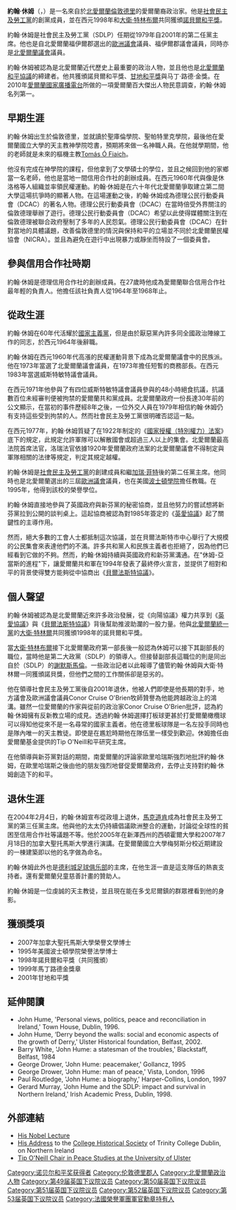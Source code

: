{{Infobox_President
| name =  約翰·休姆{{nobel icon|1998年諾貝爾和平獎}}
| image =John_Hume_2008.jpg| smallimage = 
| office =[[社會民主及勞工黨|社會民主及勞工黨]]主席
| term_start = 1979年
| term_end = 2001年
|deputy       = [[謝默斯·馬倫|謝默斯·馬倫]]
| predecessor = [[格里·菲特|格里·菲特]]
| successor = [[馬克·杜爾肯|馬克·杜爾肯]]
| office2 =[[北愛爾蘭議會|北愛爾蘭議會]]議員
| constituency2 = 福伊爾
| term_start2 = 1998年6月25日
| term_end2 = 2000年12月1日
| predecessor2 = 
| successor2 = [[安妮·考特尼|安妮·考特尼]]
| office3 = [[英國國會|英國國會]]議員
| term_start3 = 1983年6月9日
| term_end3 = 2005年5月5日
| constituency3 = [[福伊爾_(英國國會選區)|福伊爾]]
| predecessor3 = [[邊界委員會|新選區]]
| successor3 = [[馬克·杜爾肯|馬克·杜爾肯]]
| office4 = 北愛爾蘭[[歐洲議會|歐洲議會]]議員
| term_start4 = 1979年6月10日
| term_end4 = 2004年6月13日
| predecessor4 = 
| successor4 = [[貝爾·德布倫|貝爾·德布倫]]
| office5 = 原北愛爾蘭議會
| constituency5 = 福伊爾
| term_start5 = 1969年2月24日
| term_end5 = 1972年3月30日
| predecessor5 = [[埃迪·麥卡蒂爾|埃迪·麥卡蒂爾]]
| successor5 =已解散 
| birth_date = {{birth_date|1937|1|18}}
| birth_place = [[北愛爾蘭|北愛爾蘭]][[德里_(北愛爾蘭)|德里]]
| death_date = {{death_date_and_age|2020|8|3|1937|1|18}}
| death_place = [[北愛爾蘭|北愛爾蘭]][[德里_(北愛爾蘭)|德里]]
| party =社會民主及勞工黨
|religion     = 羅馬[[天主教|天主教]]
|alma_mater   =聖庫倫學院、聖帕特里克學院
| spouse =帕特里·休姆
}}
'''約翰·休姆'''（{{lang-en|John Hume}}，{{bd|1937年|1月18日|2020年|8月3日|catIdx=Hume}}）是一名來自於[[北愛爾蘭|北愛爾蘭]][[倫敦德里|倫敦德里]]的愛爾蘭裔政治家。他是[[社會民主及勞工黨|社會民主及勞工黨]]的創黨成員，並在西元1998年和[[大衛·特林布爾|大衛·特林布爾]]共同獲頒[[諾貝爾和平獎|諾貝爾和平獎]]。

約翰·休姆是社會民主及勞工黨（SDLP）任期從1979年自2001年的第二任黨主席。他也是自北愛爾蘭福伊爾郡選出的[[歐洲議會|歐洲議會]]議員、福伊爾郡議會議員，同時亦是[[北愛爾蘭議會|北愛爾蘭議會]]議員。

約翰·休姆被認為是北愛爾蘭近代歷史上最重要的政治人物，並且他也是[[北愛爾蘭和平協議|北愛爾蘭和平協議]]的締建者。他共獲頒諾貝爾和平獎、[[甘地和平獎|甘地和平獎]]與马丁·路德·金獎。在2010年[[愛爾蘭廣播電視|愛爾蘭國家廣播電台]]所做的一項愛爾蘭百大傑出人物民意調查，約翰·休姆名列第一。

== 早期生涯 ==
約翰·休姆出生於倫敦德里，並就讀於聖庫倫學院、聖帕特里克學院，最後他在愛爾蘭國立大學的天主教神學院唸書，預期將來做一名神職人員。在他就學期間，他的老師就是未來的樞機主教[[Tomás_Ó_Fiaich|Tomás Ó Fiaich]]。

他沒有完成在神學院的課程，但他拿到了文學碩士的學位，並且之候回到他的家鄉當一名老師，他也是當地一間信用合作社的創辦成員。在西元1960年代與像是休洛格等人組織並率領民權運動。約翰·休姆是在六十年代北愛爾蘭爭取建立第二間大學這場抗爭時的顯著人物。在這場運動之後，約翰·休姆成為德理公民行動委員會（DCAC）的著名人物。德理公民行動委員會（DCAC）在當時倍受外界關注的倫敦德理舉辦了遊行。德理公民行動委員會（DCAC）希望以此使得媒體關注到在倫敦德理被聯合政府壓制了多年的人民怨氣。德理公民行動委員會（DCAC）在針對當地的具體議題，改善倫敦德里的情況與保持和平的立場並不同於北愛爾蘭民權協會（NICRA）。並且為避免在遊行中出現暴力或靜坐而特設了一個委員會。

== 參與信用合作社時期 ==
約翰·休姆是德理信用合作社的創辦成員。在27歲時他成為愛爾蘭聯合信用合作社最年輕的負責人。他擔任該社負責人從1964年至1968年止。

== 從政生涯 ==
約翰·休姆在60年代活耀於[[國家主義黨|國家主義黨]]，但是由於厭惡黨內許多同全國政治陣線工作的同志，於西元1964年後辭職。

約翰·休姆在西元1960年代高漲的民權運動背景下成為北愛爾蘭議會中的民族派。他在1973年當選了北愛爾蘭議會議員，在1973年擔任短暫的商務部長。在西元1983年當選威斯特敏特議會議員。

在西元1971年他參與了有四位威斯特敏特議會議員參與的48小時絕食抗議，抗議數百位未經審判便被拘禁的愛爾蘭共和黨成員。北愛爾蘭政府一份長達30年前的公文顯示，在當初的事件歷經8年之後，一位外交人員在1979年相信約翰·休姆仍有支持這些受到拘禁的人。然而社會民主及勞工黨很明確否認這一點。


在西元1977年，約翰·休姆質疑了在1922年制定的《[[國家授權（特別權力）法案|國家授權（特別權力）法案]]》底下的規定，此規定允許軍隊可以解散國會或超過三人以上的集會。北愛爾蘭最高法院首席法官，洛瑞法官依據1920年愛爾蘭政府法案的北愛爾蘭議會不得制定與軍隊相關的法律等規定，判定其規定越權。

約翰·休姆是[[社會民主及勞工黨|社會民主及勞工黨]]的創建成員和繼[[加瑞·菲特|加瑞·菲特]]後的第二任黨主席。他同時也是北愛爾蘭選出的三屆[[歐洲議會|歐洲議會]]議員，也在美國[[波士頓學院|波士頓學院]]擔任教職。在1995年，他得到該校的榮譽學位。

約翰·休姆直接地參與了英國政府與新芬黨的秘密協商，並且他努力的嘗試想將新芬黨拉到公開的談判桌上。這起協商被認為對1985年簽定的《[[英愛協議|英愛協議]]》起了關鍵性的主導作用。

然而，絕大多數的工會人士都抵制這次協議，並在貝爾法斯特市中心舉行了大規模的公民集會來表達他們的不滿。許多共和黨人和民族主義者也拒絕了，因為他們已經看到它做的不夠。然而，約翰·休姆持續與英國政府和新芬黨溝通。在"休姆-亞當斯的進程"下，讓愛爾蘭共和軍在1994年發表了最終停火宣言，並提供了相對和平的背景使得雙方能夠從中協商出《[[貝爾法斯特協議|貝爾法斯特協議]]》。

== 個人聲望 ==
約翰·休姆被認為是北愛爾蘭近來許多政治發展，從《向陽協議》權力共享到《[[英愛協議|英愛協議]]》與《[[貝爾法斯特協議|貝爾法斯特協議]]》背後幫助推波助瀾的一股力量。他與[[北愛爾蘭統一黨|北愛爾蘭統一黨]]的[[大衛·特林爾|大衛·特林爾]]共同獲頒1998年的諾貝爾和平獎。

當[[大衛·特林布爾|大衛·特林布爾]]接下北愛爾蘭政府第一部長後一般認為休姆可以接下其副部長的職位，當時他是第二大政黨（SDLP）的領導人。但接替副部長這職位的則是同出自於（SDLP）的[[謝默斯馬倫|謝默斯馬倫]]。一些政治記者以此報導了儘管約翰·休姆與大衛·特林爾一同獲頒諾貝獎，但他們之間的工作關係卻是惡劣的。

他在領導社會民主及勞工黨後自2001年退休，他被人們即使是他長期的對手，地方議會及歐洲議會議員Conor Cruise O'Brien牧師贊譽為他能跨越政治上的鴻溝。雖然一位愛爾蘭的作家與從前的政治家Conor Cruise O'Brien批評，認為約翰·休姆擁有反新教立場的成見。透過約翰·休姆選擇打板球更甚於打愛爾蘭橄欖球可以得知他從來不是一名尋常的國家主義者。他在德里板球隊是一名左投手同時也是隊內唯一的天主教徒。即使是在尷尬時期他在隊伍里一樣受到歡迎。休姆擔任由愛爾蘭基金提供的Tip O'Neill和平研究主席。

在他領導與新芬黨對話的期間，南愛爾蘭的評論家歐里哈瑞斯強烈地批評約翰·休姆，在歐里哈瑞斯之後由他的朋友強烈地督促愛爾蘭政府，去停止支持對約翰·休姆創造下的和平。

== 退休生涯 ==
在2004年2月4日，約翰·休姆宣布從政壇上退休，[[馬克道肯|馬克道肯]]成為社會民主及勞工黨的第三任黨主席。他與他的太太仍持續倡議歐洲整合的運動，討論從全球性的貧困至信用合作社等議題不等。他於2005年在新澤西州的西頓霍爾大學和2007年7月18日的加拿大聖托馬斯大學進行演講。在愛爾蘭國立大學梅努斯分校近期建設的一棟建築即以他的名字做為命名。

約翰·休姆此外也是[[德利城足球俱乐部|德利城足球俱乐部]]的主席，在他生涯一直是這支隊伍的熱衷支持者。還有愛爾蘭兒童慈善計畫的贊助人。

約翰·休姆是一位虔誠的天主教徒，並且現在能在多戈尼爾鎮的群眾裡看到他的身影。

== 獲頒獎項 ==
* 2007年加拿大聖托馬斯大學榮譽文學博士
* 1995年美國波士頓學院榮譽法學博士
* 1998年諾貝爾和平獎（共同獲頒）
* 1999年馬丁路德金獎章
* 2001年甘地和平獎

== 延伸閱讀 ==
* John Hume, 'Personal views, politics, peace and reconciliation in Ireland,' Town House, Dublin, 1996.
* John Hume, ‘Derry beyond the walls: social and economic aspects of the growth of Derry,' Ulster Historical foundation, Belfast, 2002.
* Barry White, 'John Hume: a statesman of the troubles,' Blackstaff, Belfast, 1984
* George Drower, 'John Hume: peacemaker,' Gollancz, 1995
* George Drower, 'John Hume: man of peace,' Vista, London, 1996
* Paul Routledge, 'John Hume: a biography,' Harper-Collins, London, 1997
* Gerard Murray, 'John Hume and the SDLP: impact and survival in Northern Ireland,' Irish Academic Press, Dublin, 1998.

== 外部連結 ==
* [http://nobelprize.org/nobel_prizes/peace/laureates/1998/hume-lecture.html His Nobel Lecture] {{Wayback|url=http://nobelprize.org/nobel_prizes/peace/laureates/1998/hume-lecture.html |date=20110223034341 }}
* [https://web.archive.org/web/20110717002803/http://www.thehist.com/index.php?option=com_docman&task=doc_download&gid=46 His Address] to the [[College_Historical_Society|College Historical Society]] of Trinity College Dublin, on Northern Ireland
* [http://www.irlfunds.org/ireland/news_6.html Tip O'Neill Chair in Peace Studies at the University of Ulster] {{Wayback|url=http://www.irlfunds.org/ireland/news_6.html |date=20071020032830 }}
{{诺贝尔和平奖获得者 (1976年－2000年)}}
{{Authority control}}

{{DEFAULTSORT:Hume, John}}
[[Category:诺贝尔和平奖获得者|Category:诺贝尔和平奖获得者]]
[[Category:伦敦德里郡人|Category:伦敦德里郡人]]
[[Category:北愛爾蘭政治人物|Category:北愛爾蘭政治人物]]
[[Category:第49届英国下议院议员|Category:第49届英国下议院议员]]
[[Category:第50届英国下议院议员|Category:第50届英国下议院议员]]
[[Category:第51届英国下议院议员|Category:第51届英国下议院议员]]
[[Category:第52届英国下议院议员|Category:第52届英国下议院议员]]
[[Category:第53届英国下议院议员|Category:第53届英国下议院议员]]
[[Category:法國榮譽軍團軍官勳章持有人|Category:法國榮譽軍團軍官勳章持有人]]